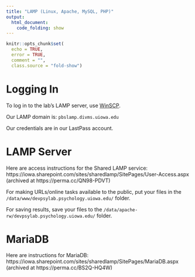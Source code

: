 ```yaml
---
title: "LAMP (Linux, Apache, MySQL, PHP)"
output:
  html_document:
    code_folding: show
---
```


```r
knitr::opts_chunk$set(
  echo = TRUE,
  error = TRUE,
  comment = "",
  class.source = "fold-show")
```

# Logging In

To log in to the lab's LAMP server, use [WinSCP](https://winscp.net/eng/download.php).

Our LAMP domain is: `pbslamp.divms.uiowa.edu`

Our credentials are in our LastPass account.

# LAMP Server

Here are access instructions for the Shared LAMP service:
https://iowa.sharepoint.com/sites/sharedlamp/SitePages/User-Access.aspx (archived at https://perma.cc/QN98-PDVT)

For making URLs/online tasks available to the public, put your files in the `/data/www/devpsylab.psychology.uiowa.edu/` folder.

For saving results, save your files to the `/data/apache-rw/devpsylab.psychology.uiowa.edu/` folder.

# MariaDB

Here are instructions for MariaDB: https://iowa.sharepoint.com/sites/sharedlamp/SitePages/MariaDB.aspx (archived at https://perma.cc/BS2Q-HQ4W)
